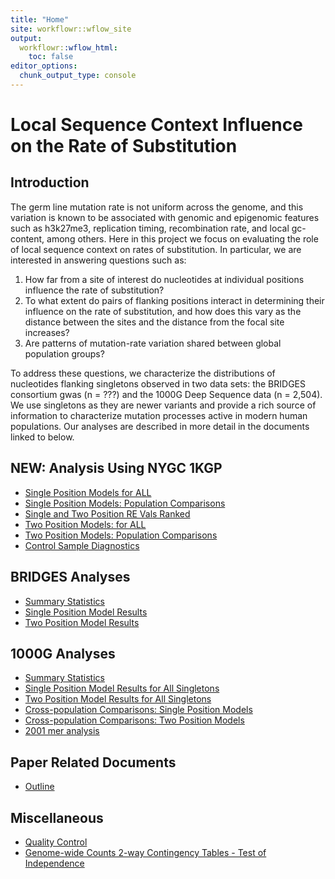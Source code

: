 ```yaml
---
title: "Home"
site: workflowr::wflow_site
output:
  workflowr::wflow_html:
    toc: false
editor_options:
  chunk_output_type: console
---
```


# Local Sequence Context Influence on the Rate of Substitution

## Introduction

The germ line mutation rate is not uniform across the genome, and this variation is known to be associated with genomic and epigenomic features such as h3k27me3, replication timing, recombination rate, and local gc-content, among others. Here in this project we focus on evaluating the role of local sequence context on rates of substitution. In particular, we are interested in answering questions such as:

1. How far from a site of interest do nucleotides at individual positions influence the rate of substitution?
2. To what extent do pairs of flanking positions interact in determining their influence on the rate of substitution, and how does this vary as the distance between the sites and the distance from the focal site increases?
3. Are patterns of mutation-rate variation shared between global population groups?

To address these questions, we characterize the distributions of nucleotides flanking singletons observed in two data sets: the BRIDGES consortium gwas (n = ???) and the 1000G Deep Sequence data (n = 2,504). We use singletons as they are newer variants and provide a rich source of information to characterize mutation processes active in modern human populations. Our analyses are described in more detail in the documents linked to below.

## NEW: Analysis Using NYGC 1KGP
* [Single Position Models for ALL](NYGC_single_position_ALL.html)
* [Single Position Models: Population Comparisons](NYGC_single_position_comp.html)
* [Single and Two Position RE Vals Ranked](NYGC_rank_re_vals.html)
* [Two Position Models: for ALL](NYGC_two_pos_all.html)
* [Two Position Models: Population Comparisons](NYGC_two_pos_comp.html)
* [Control Sample Diagnostics](NYGC_control_samples.Rmd)

## BRIDGES Analyses

* [Summary Statistics](BRIDGES_summary_stats.html)
* [Single Position Model Results](BRIDGES_single_position.html)
* [Two Position Model Results](BRIDGES_two_positions.html)

## 1000G Analyses

* [Summary Statistics](1000G_summary_stats.html)
* [Single Position Model Results for All Singletons](1000G_single_position_ALL.html)
* [Two Position Model Results for All Singletons](1000G_two_positions_ALL.html)
* [Cross-population Comparisons: Single Position Models](1000G_single_position_comp.html)
* [Cross-population Comparisons: Two Position Models](1000G_two_positions_comp.html)
* [2001 mer analysis](1kgp_100bp_sp.html)

## Paper Related Documents

* [Outline](outline.html)

## Miscellaneous

* [Quality Control](quality_control.html)
* [Genome-wide Counts 2-way Contingency Tables - Test of Independence](gw_chisq_ind.html)
